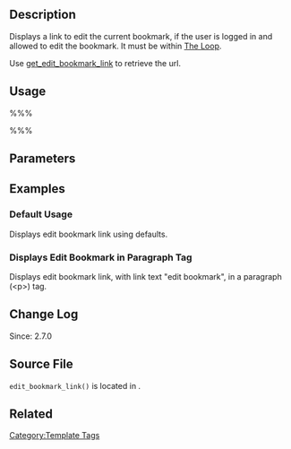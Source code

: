 == Description ==

Displays a link to edit the current bookmark, if the user is logged in and allowed to edit the bookmark. It must be within [[The Loop]].

Use [[get_edit_bookmark_link]] to retrieve the url.

== Usage ==

%%% <?php edit_bookmark_link( $link, $before, $after, $bookmark ); ?> %%%

== Parameters ==

{{Parameter|$link|string|The link text.|optional|'Edit This'}}
{{Parameter|$before|string|Text to put before the link text.|optional}}
{{Parameter|$after|string|Text to put after the link text.|optional}}
{{Parameter|$bookmark|int|Bookmark ID.|optional|Current bookmark ID.}}

== Examples ==

=== Default Usage ===

Displays edit bookmark link using defaults.
 
 <?php edit_bookmark_link(); ?>

=== Displays Edit Bookmark in Paragraph Tag ===

Displays edit bookmark link, with link text "edit bookmark", in a paragraph (&lt;p&gt;) tag.

 <?php edit_bookmark_link('edit bookmark', '&lt;p&gt;', '&lt;/p&gt;'); ?>

== Change Log ==

Since: 2.7.0

== Source File ==

<tt>edit_bookmark_link()</tt> is located in {{Trac|wp-includes/link-template.php}}.

== Related ==

{{Edit Link Tags}}

{{Tag Footer}}

[[Category:Template Tags]]